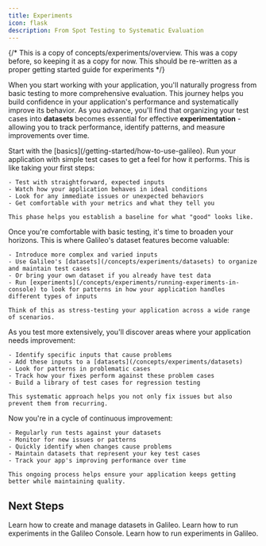 ```yaml
---
title: Experiments
icon: flask
description: From Spot Testing to Systematic Evaluation
---
```


{/* This is a copy of concepts/experiments/overview. This was a copy before, so keeping it as a copy for now. This should be re-written as a proper getting started guide for experiments */}

When you start working with your application, you'll naturally progress from basic testing to more comprehensive evaluation. This journey helps you build confidence in your application's performance and systematically improve its behavior. As you advance, you'll find that organizing your test cases into **datasets** becomes essential for effective **experimentation** - allowing you to track performance, identify patterns, and measure improvements over time. 

<Steps>
  <Step title="Initial Testing">
    Start with the [basics](/getting-started/how-to-use-galileo). Run your application with simple test cases to get a feel for how it performs. This is like taking your first steps:
    
    - Test with straightforward, expected inputs
    - Watch how your application behaves in ideal conditions
    - Look for any immediate issues or unexpected behaviors
    - Get comfortable with your metrics and what they tell you

    This phase helps you establish a baseline for what "good" looks like.
  </Step>

  <Step title="Expanding Test Coverage">
    Once you're comfortable with basic testing, it's time to broaden your horizons. This is where Galileo's dataset features become valuable:
    
    - Introduce more complex and varied inputs
    - Use Galileo's [datasets](/concepts/experiments/datasets) to organize and maintain test cases
    - Or bring your own dataset if you already have test data
    - Run [experiments](/concepts/experiments/running-experiments-in-console) to look for patterns in how your application handles different types of inputs

    Think of this as stress-testing your application across a wide range of scenarios.
  </Step>

  <Step title="Finding and Fixing Issues">
    As you test more extensively, you'll discover areas where your application needs improvement:
    
    - Identify specific inputs that cause problems
    - Add these inputs to a [datasets](/concepts/experiments/datasets)
    - Look for patterns in problematic cases
    - Track how your fixes perform against these problem cases
    - Build a library of test cases for regression testing

    This systematic approach helps you not only fix issues but also prevent them from recurring.
  </Step>

  <Step title="Continuous Improvement">
    Now you're in a cycle of continuous improvement:
    
    - Regularly run tests against your datasets
    - Monitor for new issues or patterns
    - Quickly identify when changes cause problems
    - Maintain datasets that represent your key test cases
    - Track your app's improving performance over time

    This ongoing process helps ensure your application keeps getting better while maintaining quality.
  </Step>
</Steps>

## Next Steps
<Card title="Create a Dataset" icon="box" href="/concepts/experiments/datasets" horizontal>
  Learn how to create and manage datasets in Galileo.
</Card>


<Card title="Run an Experiment in the Console" icon="hand-pointer" href="/concepts/experiments/running-experiments-in-console" horizontal>
  Learn how to run experiments in the Galileo Console.
</Card>

<Card title="Run an Experiment with Code" icon="lightbulb" href="/concepts/experiments/running-experiments" horizontal>
  Learn how to run experiments in Galileo.
</Card>

